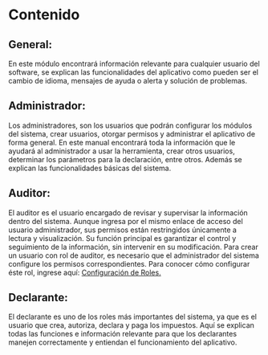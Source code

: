 # Contenido

## General:
En este módulo encontrará información relevante para cualquier usuario del software, se explican las funcionalidades del aplicativo como pueden ser el cambio de idioma, mensajes de ayuda o alerta y solución de problemas.

## Administrador:
Los administradores, son los usuarios que podrán configurar los módulos del sistema, crear usuarios, otorgar permisos y administrar el aplicativo de forma general. En este manual encontrará toda la información que le ayudará al administrador a usar la herramienta, crear otros usuarios, determinar los parámetros para la declaración, entre otros. Además se explican las funcionalidades básicas del sistema.

## Auditor:
El auditor es el usuario encargado de revisar y supervisar la información dentro del sistema. Aunque ingresa por el mismo enlace de acceso del usuario administrador, sus permisos están restringidos únicamente a lectura y visualización. Su función principal es garantizar el control y seguimiento de la información, sin intervenir en su modificación. Para crear un usuario con rol de auditor, es necesario que el administrador del sistema configure los permisos correspondientes. Para conocer cómo configurar éste rol, ingrese aquí: [Configuración de Roles.](/selfdeclarations/admin-user/actions#seguridad)

## Declarante:
El declarante es uno de los roles más importantes del sistema, ya que es el usuario que crea, autoriza, declara y paga los impuestos. Aquí se explican todas las funciones e información relevante para que los declarantes manejen correctamente y entiendan el funcionamiento del aplicativo.
